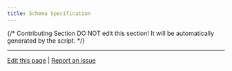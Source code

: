 ```yaml
---
title: Schema Specification
---
```



<Card title="Manifest" icon="link" href="/en/plugins/schema-definition/manifest">
</Card>

<Card title="Endpoint" icon="link" href="/en/plugins/schema-definition/endpoint">
</Card>

<Card title="Model" icon="link" href="/en/plugins/schema-definition/model">
</Card>

<Card title="General Specifications" icon="link" href="/en/plugins/schema-definition/general-specifications">
</Card>

<Card title="Persistent Storage" icon="link" href="/en/plugins/schema-definition/persistent-storage">
</Card>

<Card title="Reverse Invocation of the Dify Service" icon="link" href="/en/plugins/schema-definition/reverse-invocation-of-the-dify-service">
</Card>

{/*
Contributing Section
DO NOT edit this section!
It will be automatically generated by the script.
*/}

---

[Edit this page](https://github.com/langgenius/dify-docs/edit/main/en/plugins/schema-definition/README.mdx) | [Report an issue](https://github.com/langgenius/dify-docs/issues/new?title=Documentation%20Issue%3A%20&body=%23%23%20Issue%20Description%0A%3C%21--%20Please%20briefly%20describe%20the%20issue%20you%20found%20--%3E%0A%0A%23%23%20Page%20Link%0Ahttps%3A%2F%2Fgithub.com%2Flanggenius%2Fdify-docs%2Fblob%2Fmain%2Fen/plugins/schema-definition%2FREADME.mdx%0A%0A%23%23%20Suggested%20Changes%0A%3C%21--%20If%20you%20have%20specific%20suggestions%20for%20changes%2C%20please%20describe%20them%20here%20--%3E%0A%0A%3C%21--%20Thank%20you%20for%20helping%20improve%20our%20documentation%21%20--%3E)

